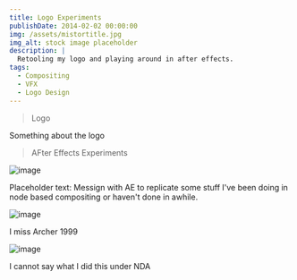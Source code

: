 ```yaml
---
title: Logo Experiments
publishDate: 2014-02-02 00:00:00
img: /assets/mistortitle.jpg
img_alt: stock image placeholder
description: |
  Retooling my logo and playing around in after effects.
tags:
  - Compositing
  - VFX
  - Logo Design
---
```


> Logo

Something about the logo

> AFter Effects Experiments

![image](/assets/Comp_1.gif)

Placeholder text: Messign with AE to replicate some stuff I've been doing in node based 
compositing or haven't done in awhile.

![image](/assets/Comp_2.gif)

I miss Archer 1999

![image](/assets/Comp_3.gif)

I cannot say what I did this under NDA
